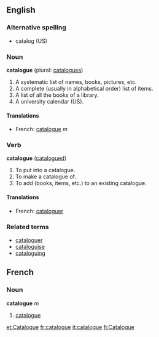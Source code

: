 ==English==

===Alternative spelling ===
* catalog (US)

===Noun===
'''catalogue''' (plural: [[catalogues]])

# A systematic list of names, books, pictures, etc.
# A complete (usually in alphabetical order) list of items.
# A list of all the books of a library.
# A university calendar (US).

====Translations====
*French: [[catalogue]] ''m''

===Verb===
'''catalogue''' ([[catalogued]])

# To put into a catalogue.
# To make a catalogue of.
# To add (books, items, etc.) to an existing catalogue.

====Translations====
*French: [[cataloguer]]

===Related terms===
* [[cataloguer]]
* [[cataloguise]]
* [[cataloguing]]

==French==
===Noun===
'''catalogue''' ''m''
#[[catalogue]]

[[et:Catalogue]]
[[fr:catalogue]]
[[it:catalogue]]
[[fi:Catalogue]]